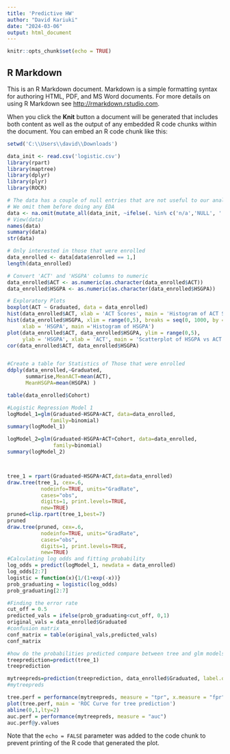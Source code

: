 ---
title: 'Predictive HW'
author: "David Kariuki"
date: "2024-03-06"
output: html_document
---

```{r setup, include=FALSE}
knitr::opts_chunk$set(echo = TRUE)
```

## R Markdown

This is an R Markdown document. Markdown is a simple formatting syntax for authoring HTML, PDF, and MS Word documents. For more details on using R Markdown see <http://rmarkdown.rstudio.com>.

When you click the **Knit** button a document will be generated that includes both content as well as the output of any embedded R code chunks within the document. You can embed an R code chunk like this:

```{r cars}
setwd('C:\\Users\\david\\Downloads')

data_init <- read.csv('logistic.csv')
library(rpart)
library(maptree)
library(dplyr)
library(plyr)
library(ROCR)

# The data has a couple of null entries that are not useful to our analysis
# We omit them before doing any EDA
data <- na.omit(mutate_all(data_init, ~ifelse(. %in% c('n/a','NULL', ''),NA,.)))
# View(data)
names(data)
summary(data)
str(data)

# Only interested in those that were enrolled
data_enrolled <- data[data$enrolled == 1,]
length(data_enrolled)

# Convert 'ACT' and 'HSGPA' columns to numeric
data_enrolled$ACT <- as.numeric(as.character(data_enrolled$ACT))
data_enrolled$HSGPA <- as.numeric(as.character(data_enrolled$HSGPA))

# Exploratory Plots
boxplot(ACT ~ Graduated, data = data_enrolled)
hist(data_enrolled$ACT, xlab = 'ACT Scores', main = 'Histogram of ACT Scores')
hist(data_enrolled$HSGPA, xlim = range(0,5), breaks = seq(0, 1000, by = 1), 
     xlab = 'HSGPA', main ='Histogram of HSGPA')
plot(data_enrolled$ACT, data_enrolled$HSGPA, ylim = range(0,5), 
     ylab = 'HSGPA', xlab = 'ACT', main = 'Scatterplot of HSGPA vs ACT')
cor(data_enrolled$ACT, data_enrolled$HSGPA)


#Create a table for Statistics of Those that were enrolled
ddply(data_enrolled,~Graduated,
      summarise,MeanACT=mean(ACT),
      MeanHSGPA=mean(HSGPA) )

table(data_enrolled$Cohort)

#Logistic Regression Model 1
logModel_1=glm(Graduated~HSGPA+ACT, data=data_enrolled,
              family=binomial)
summary(logModel_1)

logModel_2=glm(Graduated~HSGPA+ACT+Cohort, data=data_enrolled,
               family=binomial)
summary(logModel_2)



tree_1 = rpart(Graduated~HSGPA+ACT,data=data_enrolled)
draw.tree(tree_1, cex=.6, 
           nodeinfo=TRUE, units="GradRate",
           cases="obs",
           digits=1, print.levels=TRUE,
           new=TRUE)
pruned=clip.rpart(tree_1,best=7)
pruned
draw.tree(pruned, cex=.6, 
           nodeinfo=TRUE, units="GradRate",
           cases="obs",
           digits=1, print.levels=TRUE,
           new=TRUE)
#Calculating log odds and fitting probability
log_odds = predict(logModel_1, newdata = data_enrolled)
log_odds[2:7]
logistic = function(x){1/(1+exp(-x))}
prob_graduating = logistic(log_odds)
prob_graduating[2:7]

#Finding the error rate
cut_off = 0.5
predicted_vals = ifelse(prob_graduating<cut_off, 0,1)
original_vals = data_enrolled$Graduated
#confusion matrix
conf_matrix = table(original_vals,predicted_vals)
conf_matrix

#how do the probabilities predicted compare between tree and glm models?
treeprediction=predict(tree_1)
treeprediction

mytreepreds=prediction(treeprediction, data_enrolled$Graduated, label.ordering = NULL)
#mytreepreds

tree.perf = performance(mytreepreds, measure = "tpr", x.measure = "fpr")
plot(tree.perf, main = 'ROC Curve for tree prediction')
abline(0,1,lty=2)
auc.perf = performance(mytreepreds, measure = "auc")
auc.perf@y.values
```



Note that the `echo = FALSE` parameter was added to the code chunk to prevent printing of the R code that generated the plot.
